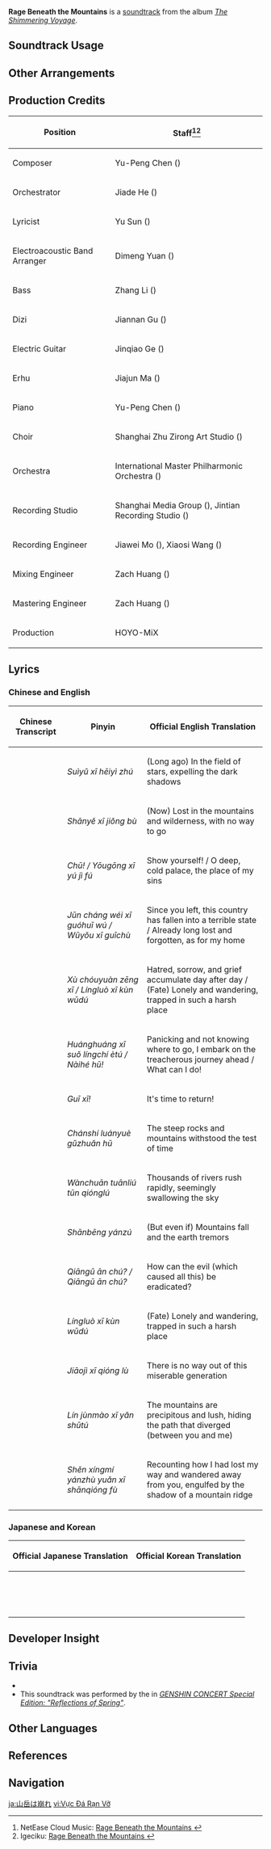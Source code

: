 {{Soundtrack Infobox
|image          = The Shimmering Voyage.png
|album          = The Shimmering Voyage
|disc           = 3
|number         = 44
|featured       =
|featured2      =
|featured3      =
|featured_disc  =
|featured_disc2 =
|featured_disc3 =
|youtube_id     = tIq41I2WT70
|spotify_id     = 0PlBjUrb4GKSYhkujRKtzQ
|previous       = Ode to Azhdaha
|next           = Hymn of the Pearl
}}
{{Description|The faint rattling of this dragon lord's shackles and his deep, angry growl echo through the bowels of the mountains like memories of a bygone era.|[https://genshin.hoyoverse.com/en/news/detail/14511 Echo of Memories]}}
'''Rage Beneath the Mountains''' is a [[soundtrack]] from the album ''[[The Shimmering Voyage]]''.

==Soundtrack Usage==
{{Soundtrack Usage
|domain        = Beneath the Dragon-Queller\Azhdaha (Weekly Boss)//phase 2;;Beneath the Ancient Tree\Azhdaha (Weekly Boss)//phase 2
|eventgameplay = The Almighty Arataki Great and Glorious Drumalong Festival
}}

==Other Arrangements==
{{Files by Category Gallery|Media Using an Unreleased Arrangement of Rage Beneath the Mountains Soundtrack}}

==Production Credits==
{| class="wikitable"
! Position
! Staff<ref>NetEase Cloud Music: [https://music.163.com/#/song?id=1861578703 Rage Beneath the Mountains {{zh|岩壑之崩}}]</ref><ref>Igeciku: [https://www.igeciku.com/song/12589565.html Rage Beneath the Mountains {{zh|岩壑之崩}}]</ref>
|-
! Composer
| Yu-Peng Chen ({{zh|陈致逸}})
|-
! Orchestrator
| Jiade He ({{zh|何迦德}})
|-
! Lyricist
| Yu Sun ({{zh|孙宇}})
|-
! Electroacoustic Band Arranger
| Dimeng Yuan ({{zh|苑迪萌}})
|-
! Bass
| Zhang Li ({{zh|张栗}})
|-
! Dizi
| Jiannan Gu ({{zh|顾剑楠}})
|-
! Electric Guitar
| Jinqiao Ge ({{zh|葛金桥}})
|-
! Erhu
| Jiajun Ma ({{zh|马稼骏}})
|-
! Piano
| Yu-Peng Chen ({{zh|陈致逸}})
|-
! Choir
| Shanghai Zhu Zirong Art Studio ({{zh|上海朱梓溶艺术工作室}})
|-
! Orchestra
| International Master Philharmonic Orchestra ({{zh|国际首席爱乐乐团}})
|-
! Recording Studio
| Shanghai Media Group ({{zh|上海广播大厦}}), Jintian Recording Studio ({{zh|金田录音棚}})
|-
! Recording Engineer
| Jiawei Mo ({{zh|莫家伟}}), Xiaosi Wang ({{zh|王小四}})
|-
! Mixing Engineer
| Zach Huang ({{zh|黄巍}})
|-
! Mastering Engineer
| Zach Huang ({{zh|黄巍}})
|-
! Production
| HOYO-MiX
|}

==Lyrics==
===Chinese and English===
{| Class="wikitable"
! Chinese Transcript !! Pinyin !! Official English Translation
|-
|{{zh|邃宇兮 黑翳逐}} || ''Suìyǔ xī hēiyì zhú'' || (Long ago) In the field of stars, expelling the dark shadows
|-
|{{zh|山野兮 窘步}} || ''Shānyě xī jiǒng bù'' || (Now) Lost in the mountains and wilderness, with no way to go
|-
|{{zh|出！/ 幽宫兮 余既伏}} || ''Chū! / Yōugōng xī yú jì fú'' || Show yourself! / O deep, cold palace, the place of my sins
|-
|{{zh|君常违兮 国隳芜 / 乌有兮 归处}} || ''Jūn cháng wéi xī guóhuī wú / Wūyǒu xī guīchù'' || Since you left, this country has fallen into a terrible state / Already long lost and forgotten, as for my home
|-
|{{zh|蓄雠怨增欷 / 零落兮 困洿渎}} || ''Xù chóuyuàn zēng xī / Língluò xī kùn wūdú'' || Hatred, sorrow, and grief accumulate day after day / (Fate) Lonely and wandering, trapped in such a harsh place
|-
|{{zh|惶惶兮 索陵迟恶途 / 奈何乎！}} || ''Huánghuáng xī suǒ língchí ètú / Nàihé hū!'' || Panicking and not knowing where to go, I embark on the treacherous journey ahead / What can I do!
|-
|{{zh|归兮！}} || ''Guī xī!'' || It's time to return!
|-
|{{zh|巉石峦岳毂转乎}} || ''Chánshí luányuè gǔzhuǎn hū'' || The steep rocks and mountains withstood the test of time
|-
|{{zh|万川湍流吞穹庐}} || ''Wànchuān tuānliú tūn qiónglú'' || Thousands of rivers rush rapidly, seemingly swallowing the sky
|-
|{{zh|山崩岩崒}} || ''Shānbēng yánzú'' || (But even if) Mountains fall and the earth tremors
|-
|{{zh|愆辜安除？/ 愆辜安除？}} || ''Qiāngū ān chú? / Qiāngū ān chú?'' || How can the evil (which caused all this) be eradicated?
|-
|{{zh|零落兮 困洿渎}} || ''Língluò xī kùn wūdú'' || (Fate) Lonely and wandering, trapped in such a harsh place
|-
|{{zh|浇季兮 穷路}} || ''Jiāojì xī qióng lù'' || There is no way out of this miserable generation
|-
|{{zh|林峻茂兮 掩殊途}} || ''Lín jùnmào xī yǎn shūtú'' || The mountains are precipitous and lush, hiding the path that diverged (between you and me)
|-
|{{zh|审行迷延伫远兮 山穹覆}} || ''Shěn xíngmí yánzhù yuǎn xī shānqióng fù'' || Recounting how I had lost my way and wandered away from you, engulfed by the shadow of a mountain ridge
|}

===Japanese and Korean===
{| Class="wikitable"
! Official Japanese Translation !! Official Korean Translation
|-
|{{ja|凋落し　此処まで落ちた}} || {{ko|(한때는) 심연의 우주 속에서 어두운 그림자를 내쫓았지만}}
|-
|{{ja|吾が成せることなど　いずこに在る？}} || {{ko|(지금은) 산과 황야에서 길을 잃었지}}
|-
|{{ja|出でよ！}} || {{ko|나오너라!}}
|-
|{{ja|貴下が背いてより　この国土は荒れ堕ちた}} || {{ko|네가 따난 뒤, 나라는 황폐해지고}}
|-
|{{ja|怨恨と悲哀は溜まりゆく}} || {{ko|증오, 원만, 슬픔만 계속 쌓여가네}}
|-
|{{ja|惧れに導かれ　嶮しき道を歩んだ}} || {{ko|방황 속에서 길을 잃고 험난하고 위험한 길을 나섰지}}
|-
|{{ja|帰りし時　今来たれり！}} || {{ko|이젠 돌아와야 해!}}
|-
|{{ja|峻厳な岩と山々が幾重にも屈曲し}} || {{ko|험준한 바위와 산악이 반복되고}}
|-
|{{ja|万本の川は天穹をも呑み　かの勢いで荒らかに流れたり}} || {{ko|하늘을 삼킬 것처럼 세차게 흘러가는 강줄기}}
|-
|{{ja|山崩れ　岩砕かれても}} || {{ko|(비록) 산이 무너지고 바위가 부서져도}}
|-
|{{ja|全てを招きし元凶を祓えるか？}} || {{ko|(이 모든 것을 초래한) 악을 어떻게 없앨 수 있을까?}}
|-
|{{ja|凋落し　此処まで落ちた}} || {{ko|(운명) 외롭게 따돌아다니다 이런 혹독한 곳에 갇혔지}}
|-
|{{ja|乱世よ　もう往く先がない}} || {{ko|벗어날 수 없는 고난한 세대}}
|-
|{{ja|葉を茂らせる林よ　貴下を吾が違えし道程を隠し}} || {{ko|가파르고 울창한 산, (나와 나의) 갈라진 길을 숨기고 있네}}
|-
|{{ja|彷徨い立ち留まり　貴下と遠ざかりし吾を顧みて　峻嶺の影に覆われん}} || {{ko|길을 잃고 헤매며 너와 멀어지는 난, 산의 그림자에 갇히게 되네}}
|}

==Developer Insight==
{{Transclude|Ode to Azhdaha|Developer Insight}}

==Trivia==
* {{Transclude|Ode to Azhdaha|AzhdahaLeitmotif|section=1}}
* This soundtrack was performed by the {{w|Shanghai Symphony Orchestra}} in ''[[Genshin Concert/Reflections of Spring|GENSHIN CONCERT Special Edition: "Reflections of Spring"]]''.

==Other Languages==
{{Other Languages
|en       = Rage Beneath the Mountains
|zhs      = 岩壑之崩
|zhs_rm   = Yánhè zhī Bēng
|zht      = 岩壑之崩
|zht_rm   = Yánhuò zhī Bēng
|zh_tl    = Collapse of Cliffs and Valleys
|ja       = 山岳は崩れ
|ja_rm    = Sangaku wa Kuzure
|ja_tl    = The Mountains Crumble
|ko       = Rage Beneath the Mountains<ref name=drumalong>Event: [[The Almighty Arataki Great and Glorious Drumalong Festival]]</ref>
|es       = La ira bajo las montañas<ref name=drumalong />
|es_tl    = The Ire Below the Mountains
|fr       = Grondement des ravins<ref name=drumalong />
|fr_tl    = Rumbling of the Ravines
|ru       = Ярость под скалами<ref name=drumalong />
|ru_tl    = Fury Under the Rocks
|th       = Rage Beneath the Mountains<ref name=drumalong />
|vi       = Vực Đá Rạn Vỡ<ref name=drumalong />
|vi_tl    = 
|de       = Wut unter den Bergen<ref name=drumalong />
|de_tl    = Rage Beneath the Mountains
|id       = Rage Beneath the Mountains<ref name=drumalong />
|pt       = Colapso de Montanhas<ref name=drumalong />
|pt_tl    = 
|tr       = Rage Beneath the Mountains
|it       = Ira tra le montagne
}}

==References==
{{Reflist}}

==Navigation==
{{Soundtrack Navbox|The Shimmering Voyage|1}}

[[ja:山岳は崩れ]]
[[vi:Vực Đá Rạn Vỡ]]